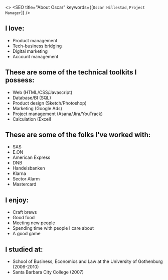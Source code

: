 

<>
  <SEO title="About Oscar" keywords={[`Oscar Hillestad`, `Project Manager`]} />
  <Greeting greetings={greetings}/>
<section className="test">

## I love:
- Product management
- Tech-business bridging
- Digital marketing
- Account management

## These are some of the technical toolkits I possess:
- Web (HTML/CSS/Javascript)
- Database/BI (SQL)
- Product design (Sketch/Photoshop)
- Marketing (Google Ads)
- Project management (Asana/Jira/YouTrack)
- Calculation (Excel)

## These are some of the folks I've worked with:

- SAS
- E.ON
- American Express
- DNB
- Handelsbanken
- Klarna
- Sector Alarm
- Mastercard

## I enjoy:

- Craft brews
- Good food
- Meeting new people
- Spending time with people I care about
- A good game

## I studied at:

- School of Business, Economics and Law at the University of Gothenburg (2006-2010)
- Santa Barbara City College (2007)

</section>
</>

